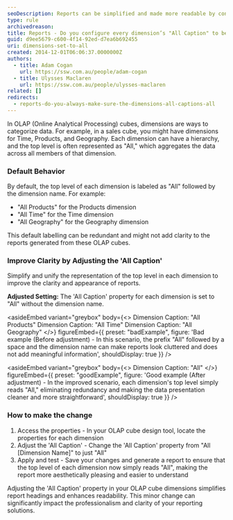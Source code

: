 ```yaml
---
seoDescription: Reports can be simplified and made more readable by configuring every dimension's "All Caption" to be simply "All", eliminating redundancy and making data presentation cleaner.
type: rule
archivedreason:
title: Reports - Do you configure every dimension’s "All Caption" to be "All"?
guid: d9ee5679-c600-4f14-92ed-d7ea6b692455
uri: dimensions-set-to-all
created: 2014-12-01T06:06:37.0000000Z
authors:
  - title: Adam Cogan
    url: https://ssw.com.au/people/adam-cogan
  - title: Ulysses Maclaren
    url: https://ssw.com.au/people/ulysses-maclaren
related: []
redirects:
  - reports-do-you-always-make-sure-the-dimensions-all-captions-all
---
```


In OLAP (Online Analytical Processing) cubes, dimensions are ways to categorize data. For example, in a sales cube, you might have dimensions for Time, Products, and Geography. Each dimension can have a hierarchy, and the top level is often represented as "All," which aggregates the data across all members of that dimension.
### Default Behavior

By default, the top level of each dimension is labeled as "All" followed by the dimension name. For example:

- "All Products" for the Products dimension
- "All Time" for the Time dimension
- "All Geography" for the Geography dimension

This default labelling can be redundant and might not add clarity to the reports generated from these OLAP cubes.

### Improve Clarity by Adjusting the 'All Caption'

Simplify and unify the representation of the top level in each dimension to improve the clarity and appearance of reports.

**Adjusted Setting:** The 'All Caption' property for each dimension is set to "All" without the dimension name.

<asideEmbed
  variant="greybox"
  body={<>
    Dimension Caption: "All Products"
Dimension Caption: "All Time"
Dimension Caption: "All Geography"
  </>}
  figureEmbed={{
    preset: "badExample",
    figure: 'Bad example (Before adjustment) - In this scenario, the prefix "All" followed by a space and the dimension name can make reports look cluttered and does not add meaningful information',
    shouldDisplay: true
  }}
/>

<asideEmbed
  variant="greybox"
  body={<>
    Dimension Caption: "All"
  </>}
  figureEmbed={{
    preset: "goodExample",
    figure: 'Good example (After adjustment) - In the improved scenario, each dimension\'s top level simply reads "All," eliminating redundancy and making the data presentation cleaner and more straightforward',
    shouldDisplay: true
  }}
/>

### How to make the change

1. Access the properties - In your OLAP cube design tool, locate the properties for each dimension
2. Adjust the 'All Caption' - Change the 'All Caption' property from "All [Dimension Name]" to just "All"
3. Apply and test - Save your changes and generate a report to ensure that the top level of each dimension now simply reads "All", making the report more aesthetically pleasing and easier to understand

Adjusting the 'All Caption' property in your OLAP cube dimensions simplifies report headings and enhances readability. This minor change can significantly impact the professionalism and clarity of your reporting solutions.